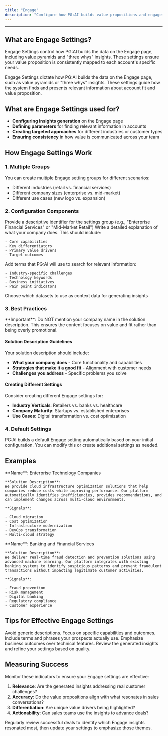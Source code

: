 ```yaml
---
title: "Engage"
description: "Configure how PG:AI builds value propositions and engagement insights for your accounts"
---
```


---

## What are Engage Settings?

Engage Settings control how PG:AI builds the data on the Engage page, including value pyramids and "three whys" insights. These settings ensure your value proposition is consistently mapped to each account's specific needs.

Engage Settings dictate how PG:AI builds the data on the Engage page, such as value pyramids or "three whys" insights. These settings guide how the system finds and presents relevant information about account fit and value proposition.

## What are Engage Settings used for?

- **Configuring insights generation** on the Engage page
- **Defining parameters** for finding relevant information in accounts
- **Creating targeted approaches** for different industries or customer types
- **Ensuring consistency** in how value is communicated across your team

## How Engage Settings Work

### 1. Multiple Groups

You can create multiple Engage setting groups for different scenarios:

- Different industries (retail vs. financial services)
- Different company sizes (enterprise vs. mid-market)
- Different use cases (new logo vs. expansion)

### 2. Configuration Components

<Steps>
  <Step title="Name Your Settings">
    Provide a descriptive identifier for the settings group (e.g., "Enterprise Financial Services" or "Mid-Market Retail")
  </Step>
  <Step title="Solution Description">
    Write a detailed explanation of what your company does. This should include:

    - Core capabilities
    - Key differentiators
    - Primary value drivers
    - Target outcomes
  </Step>
  <Step title="Define Signals">
    Add terms that PG:AI will use to search for relevant information:

    - Industry-specific challenges
    - Technology keywords
    - Business initiatives
    - Pain point indicators
  </Step>
  <Step title="Select Datasets">
    Choose which datasets to use as context data for generating insights
  </Step>
</Steps>

### 3. Best Practices

<Warning>
  **Important**: Do NOT mention your company name in the solution description. This ensures the content focuses on value and fit rather than being overly promotional.
</Warning>

#### Solution Description Guidelines

Your solution description should include:

- **What your company does** - Core functionality and capabilities
- **Strategies that make it a good fit** - Alignment with customer needs
- **Challenges you address** - Specific problems you solve

#### Creating Different Settings

Consider creating different Engage settings for:

- **Industry Verticals**: Retailers vs. banks vs. healthcare
- **Company Maturity**: Startups vs. established enterprises
- **Use Cases**: Digital transformation vs. cost optimization

### 4. Default Settings

<Note>
  PG:AI builds a default Engage setting automatically based on your initial configuration. You can modify this or create additional settings as needed.
</Note>

## Examples

<Tabs>
  <Tab title="Enterprise Technology">
    **Name**: Enterprise Technology Companies

    **Solution Description**:
    We provide cloud infrastructure optimization solutions that help companies reduce costs while improving performance. Our platform automatically identifies inefficiencies, provides recommendations, and can implement changes across multi-cloud environments.

    **Signals**:

    - Cloud migration
    - Cost optimization
    - Infrastructure modernization
    - DevOps transformation
    - Multi-cloud strategy
  </Tab>
  <Tab title="Financial Services">
    **Name**: Banking and Financial Services

    **Solution Description**:
    We deliver real-time fraud detection and prevention solutions using advanced machine learning. Our platform integrates with existing banking systems to identify suspicious patterns and prevent fraudulent transactions without impacting legitimate customer activities.

    **Signals**:

    - Fraud prevention
    - Risk management
    - Digital banking
    - Regulatory compliance
    - Customer experience
  </Tab>
</Tabs>

## Tips for Effective Engage Settings

<CardGroup cols={2}>
  <Card title="Be Specific" icon="bullseye">
    Avoid generic descriptions. Focus on specific capabilities and outcomes.
  </Card>
  <Card title="Use Customer Language" icon="comments">
    Include terms and phrases your prospects actually use.
  </Card>
  <Card title="Focus on Value" icon="gem">
    Emphasize business outcomes over technical features.
  </Card>
  <Card title="Test and Iterate" icon="flask">
    Review the generated insights and refine your settings based on quality.
  </Card>
</CardGroup>

## Measuring Success

Monitor these indicators to ensure your Engage settings are effective:

1. **Relevance**: Are the generated insights addressing real customer challenges?
2. **Accuracy**: Do the value propositions align with what resonates in sales conversations?
3. **Differentiation**: Are unique value drivers being highlighted?
4. **Actionability**: Can sales teams use the insights to advance deals?

<Tip>
  Regularly review successful deals to identify which Engage insights resonated most, then update your settings to emphasize those themes.
</Tip>